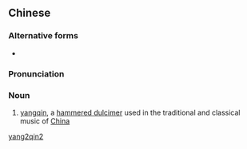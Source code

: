 {{also|扬琴}}
==Chinese==
{{zh-forms|s=扬琴}}

===Alternative forms===
* {{zh-l|洋琴}}

===Pronunciation===
{{zh-pron
|m=yángqín
|c=joeng4 kam4
|mn=iāⁿ-khîm
|cat=n
}}

===Noun===
{{zh-noun}}

# [[yangqin]], a [[hammered dulcimer]] used in the traditional and classical music of [[China]]

[[Category:zh:Musical instruments|yang2qin2]]